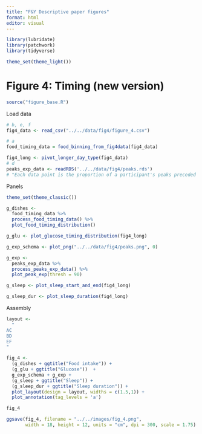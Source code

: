 ```yaml
---
title: "F&Y Descriptive paper figures"
format: html
editor: visual
---
```


```r
library(lubridate)
library(patchwork)
library(tidyverse)
```

```r

theme_set(theme_light())

```

# Figure 4: Timing (new version)

```r

source("figure_base.R")
```

Load data

```r

# b, e, f
fig4_data <- read_csv("../../data/fig4/figure_4.csv")

# a
food_timing_data = food_binning_from_fig4data(fig4_data)

fig4_long <- pivot_longer_day_type(fig4_data)
# d
peaks_exp_data <- readRDS('../../data/fig4/peaks.rds')
# "Each data point is the proportion of a participant's peaks preceded by a food intake"

```

Panels

```r
theme_set(theme_classic())
```

```r

g_dishes <- 
  food_timing_data %>% 
  process_food_timing_data() %>% 
  plot_food_timing_distribution() 

g_glu <- plot_glucose_timing_distribution(fig4_long)

g_exp_schema <- plot_png("../../data/fig4/peaks.png", 0)

g_exp <- 
  peaks_exp_data %>% 
  process_peaks_exp_data() %>% 
  plot_peak_exp(thresh = 90)

g_sleep <- plot_sleep_start_and_end(fig4_long)

g_sleep_dur <- plot_sleep_duration(fig4_long)


```

Assembly

```r

layout <- 
  "
AC
BD
EF
"

fig_4 <- 
  (g_dishes + ggtitle("Food intake")) + 
  (g_glu + ggtitle("Glucose"))  + 
  g_exp_schema + g_exp + 
  (g_sleep + ggtitle("Sleep")) + 
  (g_sleep_dur + ggtitle("Sleep duration")) +
  plot_layout(design = layout, widths = c(1.5,1)) +
  plot_annotation(tag_levels = 'a')

fig_4

ggsave(fig_4, filename = "../../images/fig_4.png", 
       width = 18, height = 12, units = "cm", dpi = 300, scale = 1.75)
  
```
